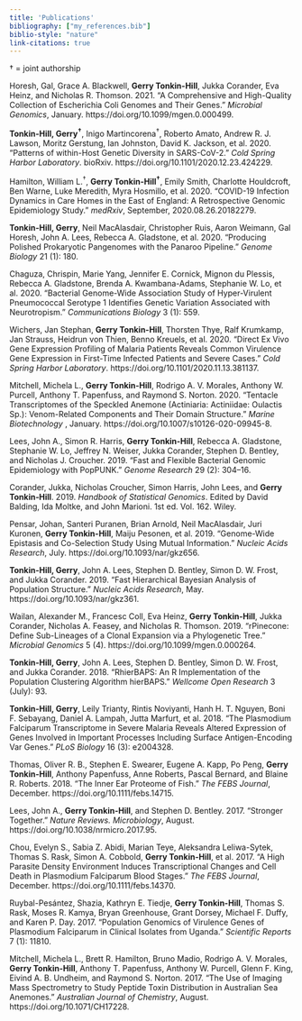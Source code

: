 ```yaml
---
title: 'Publications'
bibliography: ["my_references.bib"]
biblio-style: "nature"
link-citations: true
---
```


<!-- --- -->
<!-- nocite: '@*' -->
<!-- ... -->
† = joint authorship


Horesh, Gal, Grace A. Blackwell, **Gerry Tonkin-Hill**, Jukka Corander, Eva Heinz, and Nicholas R. Thomson. 2021. "A Comprehensive and High-Quality Collection of Escherichia Coli Genomes and Their Genes." *Microbial Genomics*, January. https://doi.org/10.1099/mgen.0.000499.

**Tonkin-Hill, Gerry<sup>†</sup>**, Inigo Martincorena<sup>†</sup>, Roberto Amato, Andrew R. J. Lawson, Moritz Gerstung, Ian Johnston, David K. Jackson, et al. 2020. "Patterns of within-Host Genetic Diversity in SARS-CoV-2." *Cold Spring Harbor Laboratory*. bioRxiv. https://doi.org/10.1101/2020.12.23.424229.

Hamilton, William L.<sup>†</sup>, **Gerry Tonkin-Hill<sup>†</sup>**, Emily Smith, Charlotte Houldcroft, Ben Warne, Luke Meredith, Myra Hosmillo, et al. 2020. "COVID-19 Infection Dynamics in Care Homes in the East of England: A Retrospective Genomic Epidemiology Study." *medRxiv*, September, 2020.08.26.20182279.

**Tonkin-Hill, Gerry**, Neil MacAlasdair, Christopher Ruis, Aaron Weimann, Gal Horesh, John A. Lees, Rebecca A. Gladstone, et al. 2020. "Producing Polished Prokaryotic Pangenomes with the Panaroo Pipeline." *Genome Biology* 21 (1): 180.

Chaguza, Chrispin, Marie Yang, Jennifer E. Cornick, Mignon du Plessis, Rebecca A. Gladstone, Brenda A. Kwambana-Adams, Stephanie W. Lo, et al. 2020. "Bacterial Genome-Wide Association Study of Hyper-Virulent Pneumococcal Serotype 1 Identifies Genetic Variation Associated with Neurotropism." *Communications Biology* 3 (1): 559.

Wichers, Jan Stephan, **Gerry Tonkin-Hill**, Thorsten Thye, Ralf Krumkamp, Jan Strauss, Heidrun von Thien, Benno Kreuels, et al. 2020. "Direct Ex Vivo Gene Expression Profiling of Malaria Patients Reveals Common Virulence Gene Expression in First-Time Infected Patients and Severe Cases." *Cold Spring Harbor Laboratory*. https://doi.org/10.1101/2020.11.13.381137.

Mitchell, Michela L., **Gerry Tonkin-Hill**, Rodrigo A. V. Morales, Anthony W. Purcell, Anthony T. Papenfuss, and Raymond S. Norton. 2020. "Tentacle Transcriptomes of the Speckled Anemone (Actiniaria: Actiniidae: Oulactis Sp.): Venom-Related Components and Their Domain Structure." *Marine Biotechnology* , January. https://doi.org/10.1007/s10126-020-09945-8.

Lees, John A., Simon R. Harris, **Gerry Tonkin-Hill**, Rebecca A. Gladstone, Stephanie W. Lo, Jeffrey N. Weiser, Jukka Corander, Stephen D. Bentley, and Nicholas J. Croucher. 2019. "Fast and Flexible Bacterial Genomic Epidemiology with PopPUNK." *Genome Research* 29 (2): 304--16.

Corander, Jukka, Nicholas Croucher, Simon Harris, John Lees, and **Gerry Tonkin‐Hill**. 2019. *Handbook of Statistical Genomics*. Edited by David Balding, Ida Moltke, and John Marioni. 1st ed. Vol. 162. Wiley.

Pensar, Johan, Santeri Puranen, Brian Arnold, Neil MacAlasdair, Juri Kuronen, **Gerry Tonkin-Hill**, Maiju Pesonen, et al. 2019. “Genome-Wide Epistasis and Co-Selection Study Using Mutual Information.” *Nucleic Acids Research*, July. https://doi.org/10.1093/nar/gkz656.

**Tonkin-Hill, Gerry**, John A. Lees, Stephen D. Bentley, Simon D. W. Frost, and Jukka Corander. 2019. "Fast Hierarchical Bayesian Analysis of Population Structure." *Nucleic Acids Research*, May. https://doi.org/10.1093/nar/gkz361.

Wailan, Alexander M., Francesc Coll, Eva Heinz, **Gerry Tonkin-Hill**, Jukka Corander, Nicholas A. Feasey, and Nicholas R. Thomson. 2019. "rPinecone: Define Sub-Lineages of a Clonal Expansion via a Phylogenetic Tree." *Microbial Genomics* 5 (4). https://doi.org/10.1099/mgen.0.000264.

**Tonkin-Hill, Gerry**, John A. Lees, Stephen D. Bentley, Simon D. W. Frost, and Jukka Corander. 2018. "RhierBAPS: An R Implementation of the Population Clustering Algorithm hierBAPS." *Wellcome Open Research* 3 (July): 93.

**Tonkin-Hill, Gerry**, Leily Trianty, Rintis Noviyanti, Hanh H. T. Nguyen, Boni F. Sebayang, Daniel A. Lampah, Jutta Marfurt, et al. 2018. "The Plasmodium Falciparum Transcriptome in Severe Malaria Reveals Altered Expression of Genes Involved in Important Processes Including Surface Antigen-Encoding Var Genes." *PLoS Biology* 16 (3): e2004328.

Thomas, Oliver R. B., Stephen E. Swearer, Eugene A. Kapp, Po Peng, **Gerry Tonkin-Hill**, Anthony Papenfuss, Anne Roberts, Pascal Bernard, and Blaine R. Roberts. 2018. "The Inner Ear Proteome of Fish." *The FEBS Journal*, December. https://doi.org/10.1111/febs.14715.

Lees, John A., **Gerry Tonkin-Hill**, and Stephen D. Bentley. 2017. "Stronger Together." *Nature Reviews. Microbiology*, August. https://doi.org/10.1038/nrmicro.2017.95.

Chou, Evelyn S., Sabia Z. Abidi, Marian Teye, Aleksandra Leliwa-Sytek, Thomas S. Rask, Simon A. Cobbold, **Gerry Tonkin-Hill**, et al. 2017. "A High Parasite Density Environment Induces Transcriptional Changes and Cell Death in Plasmodium Falciparum Blood Stages." *The FEBS Journal*, December. https://doi.org/10.1111/febs.14370.

Ruybal-Pesántez, Shazia, Kathryn E. Tiedje, **Gerry Tonkin-Hill**, Thomas S. Rask, Moses R. Kamya, Bryan Greenhouse, Grant Dorsey, Michael F. Duffy, and Karen P. Day. 2017. "Population Genomics of Virulence Genes of Plasmodium Falciparum in Clinical Isolates from Uganda." *Scientific Reports* 7 (1): 11810.

Mitchell, Michela L., Brett R. Hamilton, Bruno Madio, Rodrigo A. V. Morales, **Gerry Tonkin-Hill**, Anthony T. Papenfuss, Anthony W. Purcell, Glenn F. King, Eivind A. B. Undheim, and Raymond S. Norton. 2017. "The Use of Imaging Mass Spectrometry to Study Peptide Toxin Distribution in Australian Sea Anemones." *Australian Journal of Chemistry*, August. https://doi.org/10.1071/CH17228.